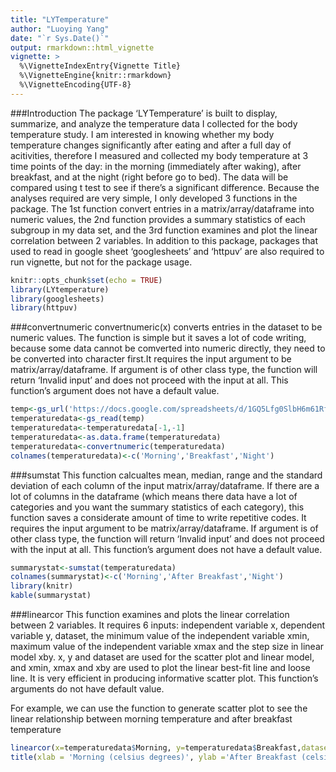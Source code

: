 ```yaml
---
title: "LYTemperature"
author: "Luoying Yang"
date: "`r Sys.Date()`"
output: rmarkdown::html_vignette
vignette: >
  %\VignetteIndexEntry{Vignette Title}
  %\VignetteEngine{knitr::rmarkdown}
  %\VignetteEncoding{UTF-8}
---
```

###Introduction
The package 'LYTemperature' is built to display, summarize, and	analyze the temperature data I collected for the body temperature study. I am interested in knowing whether my body temperature changes significantly after eating and after a full day of acitivities, therefore I measured and collected my body temperature at 3 time points of the day: in the morning (immediately after waking), after breakfast, and at the night (right before go to bed). The data will be compared using t test to see if there's a significant difference. Because the analyses required are very simple, I only developed 3 functions in the package. The 1st function convert entries in a matrix/array/dataframe into numeric values, the 2nd function provides a summary statistics of each subgroup in my data set, and the 3rd function examines and plot the linear correlation between 2 variables. In addition to this package, packages that used to read in google sheet 'googlesheets' and 'httpuv' are also required to run vignette, but not for the package usage.

```r
knitr::opts_chunk$set(echo = TRUE)
library(LYtemperature)
library(googlesheets)
library(httpuv)
```

###convertnumeric
convertnumeric(x) converts entries in the dataset to be numeric values. The function is simple but it saves a lot of code writing, because some data cannot be comverted into numeric directly, they need to be converted into character first.It requires the input argument to be matrix/array/dataframe. If argument is of other class type, the function will return 'Invalid input' and does not proceed with the input at all. This function's argument does not have a default value. 

```r
temp<-gs_url('https://docs.google.com/spreadsheets/d/1GQ5Lfg0SlbH6m61Rfe2SBQ0y9V2RMHa0C0LogtgXJkM/edit?usp=sharing')
temperaturedata<-gs_read(temp)
temperaturedata<-temperaturedata[-1,-1]
temperaturedata<-as.data.frame(temperaturedata)
temperaturedata<-convertnumeric(temperaturedata)
colnames(temperaturedata)<-c('Morning','Breakfast','Night')
```

###sumstat
This function calcualtes mean, median, range and the standard deviation of each column of the input matrix/array/dataframe. If there are a lot of columns in the dataframe (which means there data have a lot of categories and you want the summary statistics of each category), this function saves a considerate amount of time to write repetitive codes. It requires the input argument to be matrix/array/dataframe. If argument is of other class type, the function will return 'Invalid input' and does not proceed with the input at all. This function's argument does not have a default value. 

```r
summarystat<-sumstat(temperaturedata)
colnames(summarystat)<-c('Morning','After Breakfast','Night')
library(knitr)
kable(summarystat)
```

###linearcor
This function examines and plots the linear correlation between 2 variables. It requires 6 inputs: independent variable x, dependent variable y, dataset, the minimum value of the independent variable xmin, maximum value of the independent variable xmax and the step size in linear model xby. x, y and dataset are used for the scatter plot and linear model, and xmin, xmax and xby are used to plot the linear best-fit line and loose line. It is very efficient in producing informative scatter plot. This function's arguments do not have default value. 

For example, we can use the function to generate scatter plot to see the linear relationship between morning temperature and after breakfast temperature
```r
linearcor(x=temperaturedata$Morning, y=temperaturedata$Breakfast,dataset = temperaturedata,xmin = 35,xmax = 36.5,xby = 0.1)
title(xlab = 'Morning (celsius degrees)', ylab ='After Breakfast (celsius degrees)', main = 'Temperature change from morning to after breakfast')
```

